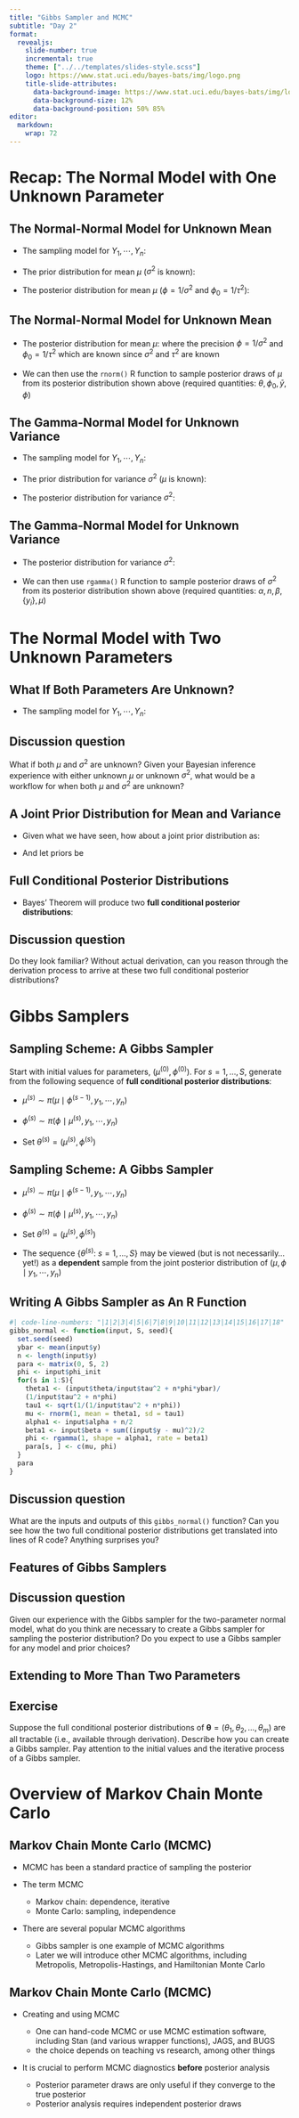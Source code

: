 ```yaml
---
title: "Gibbs Sampler and MCMC"
subtitle: "Day 2"
format: 
  revealjs:
    slide-number: true
    incremental: true
    theme: ["../../templates/slides-style.scss"]
    logo: https://www.stat.uci.edu/bayes-bats/img/logo.png
    title-slide-attributes: 
      data-background-image: https://www.stat.uci.edu/bayes-bats/img/logo.png
      data-background-size: 12%
      data-background-position: 50% 85%
editor: 
  markdown: 
    wrap: 72
---
```


# Recap: The Normal Model with One Unknown Parameter

## The Normal-Normal Model for Unknown Mean

-   The sampling model for $Y_1, \cdots, Y_n$: \begin{equation}
      Y_1, \cdots, Y_n \mid \mu, \sigma \overset{i.i.d.}{\sim} \textrm{Normal}(\mu, \sigma^2).
      \end{equation}

-   The prior distribution for mean $\mu$ ($\sigma^2$ is known):
    \begin{equation}
      \mu \mid {\color{red}\sigma} \sim \textrm{Normal}(\theta, \tau^2).
      \end{equation}

-   The posterior distribution for mean $\mu$ ($\phi = 1/\sigma^2$ and
    $\phi_0 = 1/\tau^2$): \begin{equation}
      \mu \mid y_1, \cdots, y_n, {\color{red}\phi} \sim \textrm{Normal}\left(\frac{\phi_0 \theta + n\phi\bar{y} }{\phi_0 + n\phi}, \sqrt{\frac{1}{\phi_0 + n \phi}}\right)
      \end{equation}

## The Normal-Normal Model for Unknown Mean

-   The posterior distribution for mean $\mu$: \begin{equation}
      \mu \mid y_1, \cdots, y_n, {\color{red}\phi} \sim \textrm{Normal}\left(\frac{\phi_0 \theta + n\phi\bar{y} }{\phi_0 + n\phi}, \sqrt{\frac{1}{\phi_0 + n \phi}}\right)
      \end{equation} where the precision $\phi = 1/\sigma^2$ and
    $\phi_0 = 1/\tau^2$ which are known since $\sigma^2$ and $\tau^2$
    are known

-   We can then use the `rnorm()` R function to sample posterior draws
    of $\mu$ from its posterior distribution shown above (required
    quantities: $\theta, \phi_0, \bar{y}, \phi$)

## The Gamma-Normal Model for Unknown Variance

-   The sampling model for $Y_1, \cdots, Y_n$: \begin{equation}
      Y_1, \cdots, Y_n \mid \mu, \sigma \overset{i.i.d.}{\sim} \textrm{Normal}(\mu, \sigma^2).
      \end{equation}

-   The prior distribution for variance $\sigma^2$ ($\mu$ is known):
    \begin{equation}
     1/\sigma^2 \mid {\color{red}\mu} \sim \textrm{Gamma}(\alpha, \beta).
     \end{equation}

-   The posterior distribution for variance $\sigma^2$: \begin{equation}
      1/\sigma^2 \mid y_1, \cdots, y_n, {\color{red}\mu} \sim \textrm{Gamma} \left(\alpha + \frac{n}{2}, \beta + \frac{1}{2}\sum_{i=1}^{n}(y_i - \mu)^2 \right)
      \end{equation}

## The Gamma-Normal Model for Unknown Variance

-   The posterior distribution for variance $\sigma^2$: \begin{equation}
      1/\sigma^2 \mid y_1, \cdots, y_n, {\color{red}\mu} \sim \textrm{Gamma} \left(\alpha + \frac{n}{2}, \beta + \frac{1}{2}\sum_{i=1}^{n}(y_i - \mu)^2 \right)
      \end{equation}

-   We can then use `rgamma()` R function to sample posterior draws of
    $\sigma^2$ from its posterior distribution shown above (required
    quantities: $\alpha, n, \beta, \{y_i\}, \mu$)

# The Normal Model with Two Unknown Parameters

## What If Both Parameters Are Unknown?

::: nonincremental
-   The sampling model for $Y_1, \cdots, Y_n$: \begin{equation}
      Y_1, \cdots, Y_n \mid \mu, \sigma \overset{i.i.d.}{\sim} \textrm{Normal}(\mu, \sigma^2).
      \end{equation}
:::

::: {.callout-warning icon=false}
## Discussion question

What if both $\mu$ and $\sigma^2$ are unknown? Given your Bayesian
inference experience with either unknown $\mu$ or unknown $\sigma^2$,
what would be a workflow for when both $\mu$ and $\sigma^2$ are unknown?
:::

## A Joint Prior Distribution for Mean and Variance

-   Given what we have seen, how about a joint prior distribution as:
    \begin{equation}
    \pi(\mu, \sigma^2) = \pi_1(\mu) \pi_2(\sigma^2)
    \end{equation}

-   And let priors be \begin{eqnarray}
    \mu &\sim& \textrm{Normal}(\theta, \tau^2)\\
    1/\sigma^2 &\sim& \textrm{Gamma}(\alpha, \beta)
    \end{eqnarray}

## Full Conditional Posterior Distributions

::: nonincremental
-   Bayes' Theorem will produce two **full conditional posterior
    distributions**:
:::

```{=tex}
\begin{eqnarray}
\mu \mid y_1, \cdots, y_n,{\color{red}\phi} &\sim& \textrm{Normal}\left(\frac{\phi_0 \theta + n\phi\bar{y}}{\phi_0 + n \phi}, \sqrt{\frac{1}{\phi_0 + n \phi}}\right)  \\ \nonumber 
1/\sigma^2 = \phi \mid y_1, \cdots, y_n,{\color{red}\mu} &\sim& \textrm{Gamma} \left(\alpha + \frac{n}{2}, \beta + \frac{1}{2}\sum_{i=1}^{n}(y_i - \mu)^2 \right) \nonumber \\
\end{eqnarray}
```

::: {.callout-warning icon=false}
## Discussion question
Do they look familiar? Without actual derivation, can you reason through
the derivation process to arrive at these two full conditional posterior
distributions?
:::

# Gibbs Samplers


## Sampling Scheme: A Gibbs Sampler

```{=tex}
\begin{eqnarray}
\mu \mid y_1, \cdots, y_n,{\color{red}\phi} &\sim& \textrm{Normal}\left(\frac{\phi_0 \theta + n\phi\bar{y}}{\phi_0 + n \phi}, \sqrt{\frac{1}{\phi_0 + n \phi}}\right)  \\ \nonumber 
1/\sigma^2 = \phi \mid y_1, \cdots, y_n,{\color{red}\mu} &\sim& \textrm{Gamma} \left(\alpha + \frac{n}{2}, \beta + \frac{1}{2}\sum_{i=1}^{n}(y_i - \mu)^2 \right) \nonumber \\
\end{eqnarray}
```
Start with initial values for parameters, $(\mu^{(0)}, \phi^{(0)})$. For
$s = 1, \ldots, S$, generate from the following sequence of **full
conditional posterior distributions**:

-   $\mu^{(s)} \sim \pi(\mu \mid \phi^{(s-1)}, y_1, \cdots, y_n)$

-   $\phi^{(s)} \sim \pi(\phi \mid \mu^{(s)}, y_1, \cdots, y_n)$

-   Set $\theta^{(s)} = (\mu^{(s)}, \phi^{(s)})$

## Sampling Scheme: A Gibbs Sampler

::: nonincremental
-   $\mu^{(s)} \sim \pi(\mu \mid \phi^{(s-1)}, y_1, \cdots, y_n)$

-   $\phi^{(s)} \sim \pi(\phi \mid \mu^{(s)}, y_1, \cdots, y_n)$

-   Set $\theta^{(s)} = (\mu^{(s)}, \phi^{(s)})$

-   The sequence $\{\theta^{(s)}$: $s = 1, \ldots, S\}$ may be viewed
    (but is not necessarily... yet!) as a **dependent** sample from the
    joint posterior distribution of $(\mu, \phi \mid y_1, \cdots, y_n)$
:::

## Writing A Gibbs Sampler as An R Function

```r
#| code-line-numbers: "|1|2|3|4|5|6|7|8|9|10|11|12|13|14|15|16|17|18"
gibbs_normal <- function(input, S, seed){
  set.seed(seed)
  ybar <- mean(input$y)
  n <- length(input$y)
  para <- matrix(0, S, 2)
  phi <- input$phi_init
  for(s in 1:S){
    theta1 <- (input$theta/input$tau^2 + n*phi*ybar)/
    (1/input$tau^2 + n*phi)
    tau1 <- sqrt(1/(1/input$tau^2 + n*phi))
    mu <- rnorm(1, mean = theta1, sd = tau1)
    alpha1 <- input$alpha + n/2
    beta1 <- input$beta + sum((input$y - mu)^2)/2 
    phi <- rgamma(1, shape = alpha1, rate = beta1)
    para[s, ] <- c(mu, phi)
  }
  para 
}
```

::: {.callout-warning icon=false}
## Discussion question
What are the inputs and outputs of this `gibbs_normal()` function? Can
you see how the two full conditional posterior distributions get
translated into lines of R code? Anything surprises you?
:::

## Features of Gibbs Samplers

::: {.callout-warning icon=false}
## Discussion question
Given our experience with the Gibbs sampler for the two-parameter normal model, what do you think are necessary to create a Gibbs sampler for sampling the posterior distribution? Do you expect to use a Gibbs sampler for any model and prior choices?
:::

## Extending to More Than Two Parameters

::: {.callout-note icon=false}
## Exercise
Suppose the full conditional posterior distributions of
$\boldsymbol\theta = (\theta_1, \theta_2, \ldots, \theta_m)$ are all
tractable (i.e., available through derivation). Describe how you can
create a Gibbs sampler. Pay attention to the initial values and the
iterative process of a Gibbs sampler.
:::

# Overview of Markov Chain Monte Carlo

## Markov Chain Monte Carlo (MCMC)

- MCMC has been a standard practice of sampling the posterior

- The term MCMC

    - Markov chain: dependence, iterative
    - Monte Carlo: sampling, independence

- There are several popular MCMC algorithms

    - Gibbs sampler is one example of MCMC algorithms
    - Later we will introduce other MCMC algorithms, including Metropolis, Metropolis-Hastings, and Hamiltonian Monte Carlo

## Markov Chain Monte Carlo (MCMC)

- Creating and using MCMC
    
    - One can hand-code MCMC or use MCMC estimation software, including Stan (and various wrapper functions), JAGS, and BUGS
    - the choice depends on teaching vs research, among other things

- It is crucial to perform MCMC diagnostics **before** posterior analysis

    - Posterior parameter draws are only useful if they converge to the true posterior
    - Posterior analysis requires independent posterior draws
